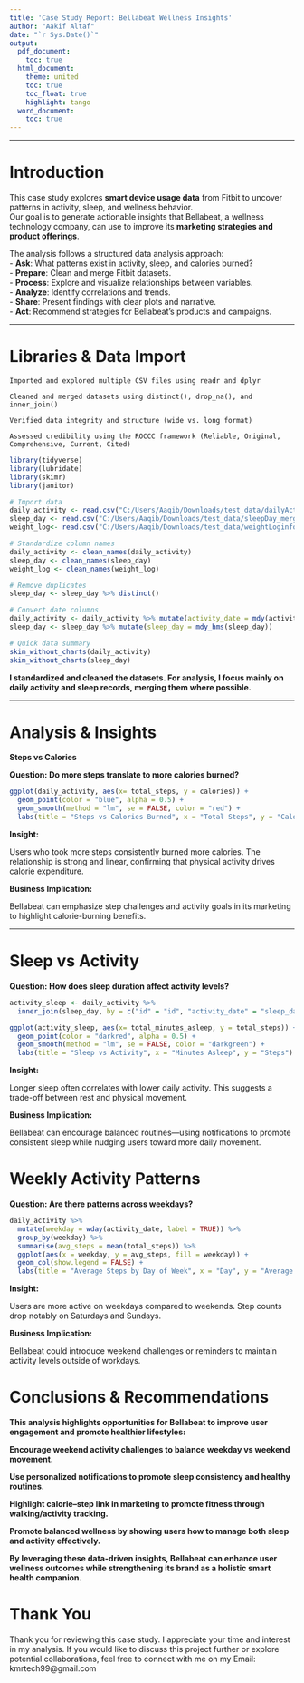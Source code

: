 ---
title: 'Case Study Report: Bellabeat Wellness Insights'
author: "Aakif Altaf"
date: "`r Sys.Date()`"
output:
  pdf_document:
    toc: true
  html_document:
    theme: united
    toc: true
    toc_float: true
    highlight: tango
  word_document:
    toc: true
---



---

# Introduction

This case study explores **smart device usage data** from Fitbit to uncover patterns in activity, sleep, and wellness behavior.  
Our goal is to generate actionable insights that Bellabeat, a wellness technology company, can use to improve its **marketing strategies and product offerings**.  

The analysis follows a structured data analysis approach:  
- **Ask**: What patterns exist in activity, sleep, and calories burned?  
- **Prepare**: Clean and merge Fitbit datasets.  
- **Process**: Explore and visualize relationships between variables.  
- **Analyze**: Identify correlations and trends.  
- **Share**: Present findings with clear plots and narrative.  
- **Act**: Recommend strategies for Bellabeat’s products and campaigns.  


---

# Libraries & Data Import

```
Imported and explored multiple CSV files using readr and dplyr

Cleaned and merged datasets using distinct(), drop_na(), and inner_join()

Verified data integrity and structure (wide vs. long format)

Assessed credibility using the ROCCC framework (Reliable, Original, Comprehensive, Current, Cited)
```

```{r setup, message=FALSE, warning=FALSE,echo=FALSE}
library(tidyverse)
library(lubridate)
library(skimr)
library(janitor)

# Import data
daily_activity <- read.csv("C:/Users/Aaqib/Downloads/test_data/dailyActivity_merged.csv")
sleep_day <- read.csv("C:/Users/Aaqib/Downloads/test_data/sleepDay_merged.csv")
weight_log<- read.csv("C:/Users/Aaqib/Downloads/test_data/weightLoginfo_merged.csv")

# Standardize column names
daily_activity <- clean_names(daily_activity)
sleep_day <- clean_names(sleep_day)
weight_log <- clean_names(weight_log)

# Remove duplicates
sleep_day <- sleep_day %>% distinct()

# Convert date columns
daily_activity <- daily_activity %>% mutate(activity_date = mdy(activity_date))
sleep_day <- sleep_day %>% mutate(sleep_day = mdy_hms(sleep_day))

# Quick data summary
skim_without_charts(daily_activity)
skim_without_charts(sleep_day)

```
 **I standardized and cleaned the datasets. For analysis, I focus mainly on daily activity and sleep records, merging them where possible.**
 
---

# Analysis & Insights

**Steps vs Calories**


**Question: Do more steps translate to more calories burned?**

```{r, echo=FALSE}

ggplot(daily_activity, aes(x= total_steps, y = calories)) +
  geom_point(color = "blue", alpha = 0.5) +
  geom_smooth(method = "lm", se = FALSE, color = "red") +
  labs(title = "Steps vs Calories Burned", x = "Total Steps", y = "Calories Burned")


```

**Insight:**

Users who took more steps consistently burned more calories. The relationship is strong and linear, confirming that physical activity drives calorie expenditure.

**Business Implication:**

Bellabeat can emphasize step challenges and activity goals in its marketing to highlight calorie-burning benefits.

---
# Sleep vs Activity

**Question: How does sleep duration affect activity levels?**
```{r, echo=FALSE}
activity_sleep <- daily_activity %>%
  inner_join(sleep_day, by = c("id" = "id", "activity_date" = "sleep_day"))

ggplot(activity_sleep, aes(x= total_minutes_asleep, y = total_steps)) +
  geom_point(color = "darkred", alpha = 0.5) +
  geom_smooth(method = "lm", se = FALSE, color = "darkgreen") +
  labs(title = "Sleep vs Activity", x = "Minutes Asleep", y = "Steps")

```


**Insight:**

Longer sleep often correlates with lower daily activity. This suggests a trade-off between rest and physical movement.

**Business Implication:**

Bellabeat can encourage balanced routines—using notifications to promote consistent sleep while nudging users toward more daily movement.


# Weekly Activity Patterns

**Question: Are there patterns across weekdays?**
```{r,echo=FALSE}
daily_activity %>%
  mutate(weekday = wday(activity_date, label = TRUE)) %>%
  group_by(weekday) %>%
  summarise(avg_steps = mean(total_steps)) %>%
  ggplot(aes(x = weekday, y = avg_steps, fill = weekday)) +
  geom_col(show.legend = FALSE) +
  labs(title = "Average Steps by Day of Week", x = "Day", y = "Average Steps")

```

**Insight:**

Users are more active on weekdays compared to weekends. Step counts drop notably on Saturdays and Sundays.

**Business Implication:**

Bellabeat could introduce weekend challenges or reminders to maintain activity
levels outside of workdays.


# Conclusions & Recommendations

**This analysis highlights opportunities for Bellabeat to improve user engagement and promote healthier lifestyles:**

**Encourage weekend activity challenges to balance weekday vs weekend movement.**

**Use personalized notifications to promote sleep consistency and healthy routines.**

**Highlight calorie–step link in marketing to promote fitness through walking/activity tracking.**

**Promote balanced wellness by showing users how to manage both sleep and activity effectively.**

**By leveraging these data-driven insights, Bellabeat can enhance user wellness outcomes while strengthening its brand as a holistic smart health companion.**




# Thank You

Thank you for reviewing this case study.
I appreciate your time and interest in my analysis.
If you would like to discuss this project further or explore potential collaborations, feel free to connect with me on my Email: kmrtech99@gmail.com
